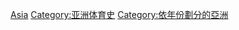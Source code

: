 [[Category:各年份各大洲體育|Asia]]
[[Category:亚洲体育史|Category:亚洲体育史]]
[[Category:依年份劃分的亞洲|Category:依年份劃分的亞洲]]